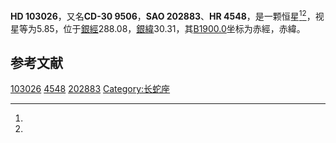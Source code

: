 {{Starbox begin
| name = HD 103026
}}
{{Starbox observe
| epoch = [[J2000.0|J2000.0]]
| constell = {{星座名待查}}<ref name=SIMBAD>{{cite web
 | url=http://simbad.u-strasbg.fr/simbad/sim-id?Ident=HR+4548
 | title =Pulsating variable Star
 | publisher=Centre de Données astronomiques de Strasbourg
 | work=SIMBAD
 | accessdate=2012-07-13}}</ref><ref name=DATA>{{cite web
 | url=http://vizier.u-strasbg.fr/viz-bin/VizieR-5?-out.add=.&-source=5050&-corr=PK=HR&-out.max=9999&HR=4548
 | title=VizieR Detailed Page
 | accessdate=2012-07-13
 | archive-date=2019-02-16
 | archive-url=https://web.archive.org/web/20190216075659/http://vizier.u-strasbg.fr/viz-bin/VizieR-5?-out.add=.&-source=5050&-corr=PK=HR&-out.max=9999&HR=4548
 | dead-url=no
 }}</ref>
| 星官 = 
| ra = {{RA|11|51|41.6}}<ref name=SIMBAD /><ref name=DATA />
| dec = {{DEC|-30|50|6}}<ref name=SIMBAD /><ref name=DATA />
| appmag_v = 5.85<ref name=SIMBAD /><ref name=DATA />
}}
{{Starbox character
| class = F7V<ref name=SIMBAD /><ref name=DATA />
| b-v = 0.56<ref name=SIMBAD /><ref name=DATA />
| u-b = 0.05<ref name=SIMBAD /><ref name=DATA />
| r-i = <ref name=SIMBAD /><ref name=DATA />
| variable = 
}}
{{Starbox astrometry
| radial_v = 0.05
| prop_mo_ra = 33
| parallax = 0.019
| p_error = 
}}
{{Starbox catalog
| names =CD-30 9506，[[SAO星表|SAO]] 202883，[[HD星表|HD]] 103026，[[HR星表|HR]] 4548}}
{{Starbox reference |Simbad=HR+4548}}
{{Starbox end}}

'''HD 103026'''，又名'''CD-30 9506'''，'''SAO 202883'''、'''HR 4548'''，是一颗恒星<ref name=SIMBAD /><ref name=DATA />，视星等为5.85，位于[[銀道座標系|銀經]]288.08，[[銀道座標系|銀緯]]30.31，其[[B1900.0|B1900.0]]坐标为赤經{{RA|11|46|38}}，赤緯{{DEC|-30|30.31|14}}。

== 参考文献 ==
{{reflist}}

{{star-stub}}

[[Category:HD和HDE天體|103026]]
[[Category:HR天體|4548]]
[[Category:SAO天體|202883]]
[[Category:长蛇座|Category:长蛇座]]